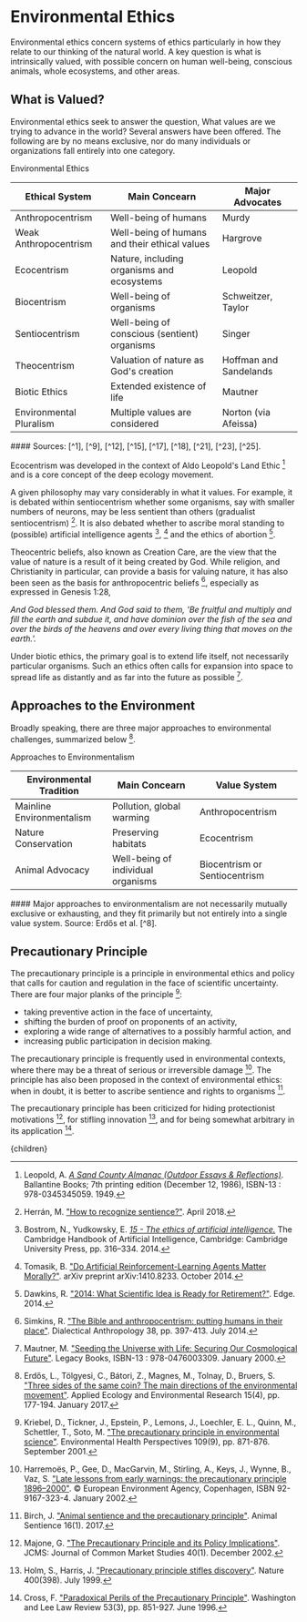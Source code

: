 


# Environmental Ethics

Environmental ethics concern systems of ethics particularly in how they relate to our thinking of the natural world. A key question is what is intrinsically valued, with possible concern on human well-being, conscious animals, whole ecosystems, and other areas.

## What is Valued?
Environmental ethics seek to answer the question, What values are we trying to advance in the world? Several answers have been offered. The following are by no means exclusive, nor do many individuals or organizations fall entirely into one category.

<div className="table-title">Environmental Ethics</div>
<div className="table-wrapper">

| Ethical System | Main Concearn | Major Advocates |
| --- | --- | --- |
| Anthropocentrism | Well-being of humans | Murdy |
| Weak Anthropocentrism | Well-being of humans and their ethical values | Hargrove |
| Ecocentrism | Nature, including organisms and ecosystems | Leopold |
| Biocentrism | Well-being of organisms | Schweitzer, Taylor |
| Sentiocentrism | Well-being of conscious (sentient) organisms | Singer |
| Theocentrism | Valuation of nature as God's creation | Hoffman and Sandelands |
| Biotic Ethics | Extended existence of life | Mautner |
| Environmental Pluralism | Multiple values are considered | Norton (via Afeissa) |

</div>
#### Sources: [^1], [^9], [^12], [^15], [^17], [^18], [^21], [^23], [^25].

Ecocentrism was developed in the context of Aldo Leopold's Land Ethic [^15] and is a core concept of the deep ecology movement.

A given philosophy may vary considerably in what it values. For example, it is debated within sentiocentrism whether some organisms, say with smaller numbers of neurons, may be less sentient than others (gradualist sentiocentrism) [^11]. It is also debated whether to ascribe moral standing to (possible) artificial intelligence agents [^4], [^26] and the ethics of abortion [^7].

Theocentric beliefs, also known as Creation Care, are the view that the value of nature is a result of it being created by God. While religion, and Christianity in particular, can provide a basis for valuing nature, it has also been seen as the basis for anthropocentric beliefs [^22], especially as expressed in Genesis 1:28,

*And God blessed them. And God said to them, 'Be fruitful and multiply and fill the earth and subdue it, and have dominion over the fish of the sea and over the birds of the heavens and over every living thing that moves on the earth.'.*

Under biotic ethics, the primary goal is to extend life itself, not necessarily particular organisms. Such an ethics often calls for expansion into space to spread life as distantly and as far into the future as possible [^17].

## Approaches to the Environment
Broadly speaking, there are three major approaches to environmental challenges, summarized below [^8].

<div className="table-title">Approaches to Environmentalism</div>
<div className="table-wrapper">

| Environmental Tradition | Main Concearn | Value System |
| --- | --- | --- |
| Mainline Environmentalism | Pollution, global warming | Anthropocentrism |
| Nature Conservation | Preserving habitats | Ecocentrism |
| Animal Advocacy | Well-being of individual organisms | Biocentrism or Sentiocentrism |

</div>
#### Major approaches to environmentalism are not necessarily mutually exclusive or exhausting, and they fit primarily but not entirely into a single value system. Source: Erdős et al. [^8].

## Precautionary Principle
The precautionary principle is a principle in environmental ethics and policy that calls for caution and regulation in the face of scientific uncertainty. There are four major planks of the principle [^14]:

- taking preventive action in the face of uncertainty,
- shifting the burden of proof on proponents of an activity,
- exploring a wide range of alternatives to a possibly harmful action, and
- increasing public participation in decision making.

The precautionary principle is frequently used in environmental contexts, where there may be a threat of serious or irreversible damage [^10]. The principle has also been proposed in the context of environmental ethics: when in doubt, it is better to ascribe sentience and rights to organisms [^3].

The precautionary principle has been criticized for hiding protectionist motivations [^16], for stifling innovation [^13], and for being somewhat arbitrary in its application [^6].

[^1]: Afeissa, H., Mainguy, G. ["The Transformative value of Ecological Pragmatism. An Introduction to the Work of Bryan G. Norton"](https://journals.openedition.org/sapiens/88). Sapiens, Surveys and Perspectives Integrating Environment and Society 1(1). November 2008.

[^2]: Archer, D., Kite, E., Lusk, G. ["The ultimate cost of carbon"](https://link.springer.com/article/10.1007/s10584-020-02785-4). Climatic Change 162, pp. 2069-2086. July 2020.

[^3]: Birch, J. ["Animal sentience and the precautionary principle"](https://www.wellbeingintlstudiesrepository.org/animsent/vol2/iss16/1/). Animal Sentience 16(1). 2017.

[^4]: Bostrom, N., Yudkowsky, E. [*15 - The ethics of artificial intelligence.*](https://www.cambridge.org/core/books/cambridge-handbook-of-artificial-intelligence/ethics-of-artificial-intelligence/B46D2A9DF7CF3A9D92601D9A8ADA58A8) The Cambridge Handbook of Artificial Intelligence, Cambridge: Cambridge University Press, pp. 316–334. 2014.

[^5]: Cowen, T. ["Caring about the Distant Future: Why It Matters and What It Means"](https://heinonline.org/HOL/LandingPage?handle=hein.journals/uclr74&div=9&id=&page=). The University of Chicago Law Review 74(5). 2007.

[^6]: Cross, F. ["Paradoxical Perils of the Precautionary Principle"](https://scholarlycommons.law.wlu.edu/wlulr/vol53/iss3/2/). Washington and Lee Law Review 53(3), pp. 851-927. June 1996.

[^7]: Dawkins, R. ["2014: What Scientific Idea is Ready for Retirement?"](https://www.edge.org/response-detail/25366). Edge. 2014.

[^8]: Erdős, L., Tölgyesi, C., Bátori, Z., Magnes, M., Tolnay, D., Bruers, S. ["Three sides of the same coin? The main directions of the environmental movement"](https://www.researchgate.net/publication/321848255_Three_sides_of_the_same_coin_The_main_directions_of_the_environmental_movement). Applied Ecology and Environmental Research 15(4), pp. 177-194. January 2017.

[^9]: Hargrove, E. ["Weak Anthropocentrism Intrinsic Value"](https://www.pdcnet.org/monist/content/monist_1992_0075_0002_0183_0207). The Monist 75(2), pp. 183-207. April 1992.

[^10]: Harremoës, P., Gee, D., MacGarvin, M., Stirling, A., Keys, J., Wynne, B., Vaz, S. ["Late lessons from early warnings: the precautionary principle 1896–2000"](https://www.eea.europa.eu/publications/environmental_issue_report_2001_22). © European Environment Agency, Copenhagen, ISBN 92-9167-323-4. January 2002.

[^11]: Herrán, M. ["How to recognize sentience?"](https://manuherran.com/how-to-recognize-sentience/). April 2018.

[^12]: Hoffman, A., Sandelands, L. ["Getting Right with Nature: Anthropocentrism, Ecocentrism, and Theocentrism"](https://citeseerx.ist.psu.edu/viewdoc/download?doi=10.1.1.379.30&rep=rep1&type=pdf). Organization & Environment 18(2), pp. 141-162. June 2005.

[^13]: Holm, S., Harris, J. ["Precautionary principle stifles discovery"](https://www.nature.com/articles/22626). Nature 400(398). July 1999.

[^14]: Kriebel, D., Tickner, J., Epstein, P., Lemons, J., Loechler, E. L., Quinn, M., Schettler, T., Soto, M. ["The precautionary principle in environmental science"](https://ehp.niehs.nih.gov/doi/abs/10.1289/ehp.01109871). Environmental Health Perspectives 109(9), pp. 871-876. September 2001.

[^15]: Leopold, A. [*A Sand County Almanac (Outdoor Essays & Reflections)*](https://www.amazon.com/County-Almanac-Outdoor-Essays-Reflections/dp/0345345053). Ballantine Books; 7th printing edition (December 12, 1986), ISBN-13 : 978-0345345059. 1949.

[^16]: Majone, G. ["The Precautionary Principle and its Policy Implications"](https://onlinelibrary.wiley.com/doi/abs/10.1111/1468-5965.00345). JCMS: Journal of Common Market Studies 40(1). December 2002.

[^17]: Mautner, M. ["Seeding the Universe with Life: Securing Our Cosmological Future"](https://www.amazon.com/Seeding-Universe-Life-Securing-Cosmological/dp/047600330X). Legacy Books, ISBN-13 : 978-0476003309. January 2000.

[^18]: Murdy, W. H. ["Anthropocentrism: A Modern Version"](https://science.sciencemag.org/content/187/4182/1168.abstract). Science 187(4182), pp. 1168-1172. March 1975.

[^19]: Nordhaus, W. ["Economic Approaches to Greenhouse Warming"](http://ciesin.columbia.edu/docs/003-311/003-311.html). In Global warming: Economic policy approaches, ed. R. D. Dornbush and J. M. Poterba, 33-68. Cambridge, MA: MIT Press. 1991.

[^20]: Roberts, D. ["Discount rates: A boring thing you should know about (with otters!)"](https://grist.org/article/discount-rates-a-boring-thing-you-should-know-about-with-otters/). Grist. September 2012.

[^21]: Schweitzer, A. ["Civilization and ethics, (His The philosophy of civilization, pt. II)"](https://www.amazon.com/Civilization-ethics-His-philosophy-civilization/dp/B00085OLI4). A. & C. Black. January 1923.

[^22]: Simkins, R. ["The Bible and anthropocentrism: putting humans in their place"](https://link.springer.com/article/10.1007%2Fs10624-014-9348-z). Dialectical Anthropology 38, pp. 397-413. July 2014.

[^23]: Singer, P. [*Animal Liberation: The Definitive Classic of the Animal Movement.*](https://www.amazon.com/Animal-Liberation-Definitive-Classic-Movement/dp/0061711306) Harper Perennial Modern Classics; Updated ed. edition (February 24, 2009), ISBN-13 : 978-0061711305. 1975.

[^24]: Stern, N. ["The Economics of Climate Change"](https://www.cambridge.org/core/books/economics-of-climate-change/A1E0BBF2F0ED8E2E4142A9C878052204). Cabinet Office - HM Treasury, Cambridge University Press. October 2006.

[^25]: Taylor, P. ["The Ethics of Respect for Nature"](https://rintintin.colorado.edu/~vancecd/phil308/Taylor.pdf). Environmental Ethics 3(3), pp. 197-218. August 1981.

[^26]: Tomasik, B. ["Do Artificial Reinforcement-Learning Agents Matter Morally?"](https://arxiv.org/abs/1410.8233). arXiv preprint arXiv:1410.8233. October 2014.

  <Article 
    focusAreaUrl={focusAreaUrl} 
    hierarchy={hierarchy} 
    site={site}
  >
    {children}
  </Article>